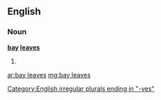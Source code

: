==English==

===Noun===
'''[[bay]] [[leaf|leaves]]'''

# {{plural of|[[bay leaf]]}}

[[Category:English irregular plurals ending in "-ves"]]

[[ar:bay leaves]]
[[mg:bay leaves]]